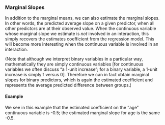 ### Marginal Slopes

In addition to the marginal means, we can also estimate the marginal slopes. In other words, the predicted average slope on a given predictor, when
all other predictors are at their observed value. When the continuous variable whose marginal slope we estimate is *not* involved in an interaction,
this simply recovers the estimates coefficient from the regression model. This will become more interesting when the continuous variable is involved
in an interaction.

(Note that although we interpret binary variables in a particular way, mathematically they are simply continuous variables [for continuous variables
we often discuss "a 1-unit increase"; for a binary variable, a 1-unit increase is simply 1 versus 0]. Therefore we can in fact obtain marginal slopes
for binary predictors, which is again the estimated coefficient and represents the average predicted difference between groups.)

#### Example

We see in this example that the estimated coefficient on the "age" continuous variable is -0.5; the estimated marginal slope for age is the same -0.5.

